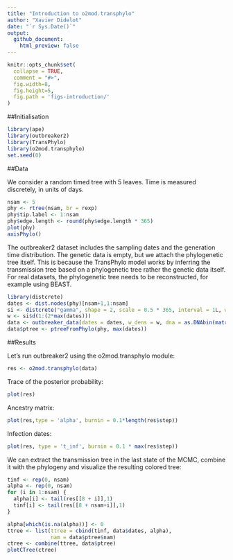 ```yaml
---
title: "Introduction to o2mod.transphylo"
author: "Xavier Didelot"
date: "`r Sys.Date()`"
output: 
  github_document:
    html_preview: false
---
```


```r
knitr::opts_chunk$set(
  collapse = TRUE,
  comment = "#>", 
  fig.width=8, 
  fig.height=5,
  fig.path = 'figs-introduction/'
)
```

##Initialisation

```r
library(ape)
library(outbreaker2)
library(TransPhylo)
library(o2mod.transphylo)
set.seed(0)
```

##Data

We consider a random timed tree with 5 leaves. Time is measured discretely, in units of days.

```r
nsam <- 5
phy <- rtree(nsam, br = rexp)
phy$tip.label <- 1:nsam
phy$edge.length <- round(phy$edge.length * 365)
plot(phy)
axisPhylo()
```

The outbreaker2 dataset includes the sampling dates and the generation time
distribution.  The genetic data is empty, but we attach the phylogenetic tree
itself.  This is because the TransPhylo model works by inferring the
transmission tree based on a phylogenetic tree rather the genetic data
itself. For real datasets, the phylogenetic tree needs to be reconstructed, for
example using BEAST.

```r
library(distcrete)
dates <- dist.nodes(phy)[nsam+1,1:nsam]
si <- distcrete("gamma", shape = 2, scale = 0.5 * 365, interval = 1L, w = 0)
w <- si$d(1:(2*max(dates)))
data <- outbreaker_data(dates = dates, w_dens = w, dna = as.DNAbin(matrix('A',nsam,1)))
data$ptree <- ptreeFromPhylo(phy, max(dates))
```

##Results

Let's run outbreaker2 using the o2mod.transphylo module:
```r
res <- o2mod.transphylo(data)
```
Trace of the posterior probability:
```r
plot(res)
```

Ancestry matrix:
```r
plot(res,type = 'alpha', burnin = 0.1*length(res$step))
```

Infection dates:
```r
plot(res, type = 't_inf', burnin = 0.1 * max(res$step))
```

We can extract the transmission tree in the last state of the MCMC, combine it with the phylogeny and visualize the resulting colored tree:

```r
tinf <- rep(0, nsam)
alpha <- rep(0, nsam)
for (i in 1:nsam) {
  alpha[i] <- tail(res[[8 + i]],1)
  tinf[i] <- tail(res[[8 + nsam+i]],1)
}

alpha[which(is.na(alpha))] <- 0
ttree <- list(ttree = cbind(tinf, data$dates, alpha),
              nam = data$ptree$nam)
ctree <- combine(ttree, data$ptree)
plotCTree(ctree)
```
